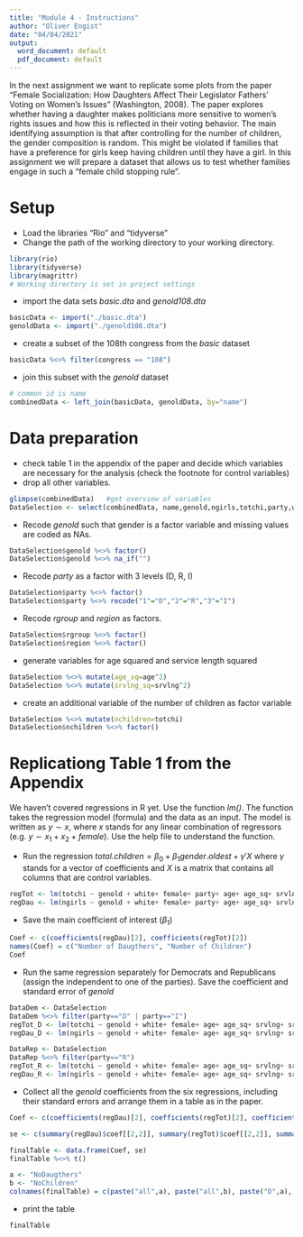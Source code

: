 ```yaml
---
title: "Module 4 - Instructions"
author: "Oliver Engist"
date: "04/04/2021"
output:
  word_document: default
  pdf_document: default
---
```


In the next assignment we want to replicate some plots from the paper "Female Socialization: How Daughters Affect Their Legislator Fathers' Voting on Women's Issues" (Washington, 2008). The paper explores whether having a daughter makes politicians more sensitive to women's rights issues and how this is reflected in their voting behavior. The main identifying assumption is that after controlling for the number of children, the gender composition is random. This might be violated if families that have a preference for girls keep having children until they have a girl. In this assignment we will prepare a dataset that allows us to test whether families engage in such a "female child stopping rule".


# Setup

* Load the libraries "Rio" and "tidyverse"
* Change the path of the working directory to your working directory.

```r

library(rio)
library(tidyverse)
library(magrittr)
# Working directory is set in project settings
```

* import the data sets *basic.dta* and *genold108.dta*
```r
basicData <- import("./basic.dta")
genoldData <- import("./genold108.dta")
```

* create a subset of the 108th congress from the *basic* dataset
```r
basicData %<>% filter(congress == "108")
```

* join this subset with the *genold* dataset
```r
# common id is name
combinedData <- left_join(basicData, genoldData, by="name")
```

# Data preparation

* check table 1 in the appendix of the paper and decide which variables are necessary for the analysis (check the footnote for control variables)
* drop all other variables.
```r
glimpse(combinedData)   #get overview of variables
DataSelection <- select(combinedData, name,genold,ngirls,totchi,party,white,female,age,srvlng,rgroup,region )
```

* Recode *genold* such that gender is a factor variable and missing values are coded as NAs.
```r
DataSelection$genold %<>% factor()
DataSelection$genold %<>% na_if("")
```

* Recode *party* as a factor with 3 levels (D, R, I)
```r
DataSelection$party %<>% factor()
DataSelection$party %<>% recode("1"="D","2"="R","3"="I")
```

* Recode *rgroup* and *region* as factors.
```r
DataSelection$rgroup %<>% factor()
DataSelection$region %<>% factor()
```

* generate variables for age squared and service length squared
```r
DataSelection %<>% mutate(age_sq=age^2)
DataSelection %<>% mutate(srvlng_sq=srvlng^2)
```
* create an additional variable of the number of children as factor variable
```r
DataSelection %<>% mutate(nchildren=totchi)
DataSelection$nchildren %<>% factor()
```

# Replicationg Table 1 from the Appendix

We haven't covered regressions in R yet. Use the function *lm()*. The function takes the regression model (formula) and the data as an input. The model is written as $y \sim x$, where $x$ stands for any linear combination of regressors (e.g. $y \sim x_1 + x_2 + female$). Use the help file to understand the function.

* Run the regression $total.children = \beta_0 + \beta_1 gender.oldest + \gamma'X$ where $\gamma$ stands for a vector of coefficients and $X$ is a matrix that contains all columns that are control variables.\footnote{This is just a short notation instead of writing the full model with all control variables $totchi = \beta_0 + \beta_1 genold + \gamma_1 age + \gamma_2 age^2 + \gamma_3 Democrat + ... + \epsilon$ which quickly gets out of hand for large models.}

```r
regTot <- lm(totchi ~ genold + white+ female+ party+ age+ age_sq+ srvlng+ srvlng_sq+ rgroup+ region, DataSelection)
regDau <- lm(ngirls ~ genold + white+ female+ party+ age+ age_sq+ srvlng+ srvlng_sq+ rgroup+ region, DataSelection)
```

* Save the main coefficient of interest ($\beta_1$)
```r
Coef <- c(coefficients(regDau)[2], coefficients(regTot)[2])
names(Coef) = c("Number of Daugthers", "Number of Children")
Coef
```

* Run the same regression separately for Democrats and Republicans (assign the independent to one of the parties). Save the coefficient and standard error of *genold*
```r
DataDem <- DataSelection
DataDem %<>% filter(party=="D" | party=="I")
regTot_D <- lm(totchi ~ genold + white+ female+ age+ age_sq+ srvlng+ srvlng_sq+ rgroup+ region, DataDem)
regDau_D <- lm(ngirls ~ genold + white+ female+ age+ age_sq+ srvlng+ srvlng_sq+ rgroup+ region, DataDem)

DataRep <- DataSelection
DataRep %<>% filter(party=="R")
regTot_R <- lm(totchi ~ genold + white+ female+ age+ age_sq+ srvlng+ srvlng_sq+ rgroup+ region, DataRep)
regDau_R <- lm(ngirls ~ genold + white+ female+ age+ age_sq+ srvlng+ srvlng_sq+ rgroup+ region, DataRep)

```

* Collect all the *genold* coefficients from the six regressions, including their standard errors and arrange them in a table as in the paper.
```r
Coef <- c(coefficients(regDau)[2], coefficients(regTot)[2], coefficients(regDau_D)[2], coefficients(regTot_D)[2], coefficients(regDau_R)[2], coefficients(regTot_R)[2])

se <- c(summary(regDau)$coef[[2,2]], summary(regTot)$coef[[2,2]], summary(regDau_D)$coef[[2,2]], summary(regTot_D)$coef[[2,2]], summary(regDau_R)$coef[[2,2]], summary(regTot_R)$coef[[2,2]])

finalTable <- data.frame(Coef, se)
finalTable %<>% t()

a <- "NoDaugthers"
b <- "NoChildren"
colnames(finalTable) = c(paste("all",a), paste("all",b), paste("D",a), paste("D",b), paste("R",a), paste("R",b))
```


* print the table
```r
finalTable
```


